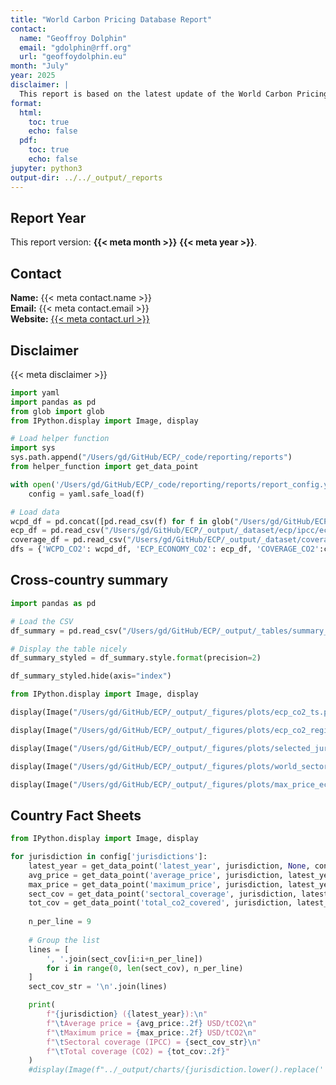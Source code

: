 ```yaml
---
title: "World Carbon Pricing Database Report"
contact: 
  name: "Geoffroy Dolphin"
  email: "gdolphin@rff.org"
  url: "geoffoydolphin.eu"
month: "July"
year: 2025
disclaimer: |
  This report is based on the latest update of the World Carbon Pricing Database and the associated emissions-weighted carbon price. The data presented in this report is licensed under a Attribution-NonCommercial-NoDerivatives 4.0 International (CC BY-NC-ND 4.0). For any commercial use, please contact the author.
format:
  html:
    toc: true
    echo: false
  pdf:
    toc: true
    echo: false
jupyter: python3
output-dir: ../../_output/_reports
---
```


## Report Year

This report version: **{{< meta month >}}** **{{< meta year >}}**.

## Contact

**Name:** {{< meta contact.name >}}  
**Email:** {{< meta contact.email >}}   
**Website:** [{{< meta contact.url >}}]({{< meta contact.url >}})

## Disclaimer

{{< meta disclaimer >}}

```python
import yaml
import pandas as pd
from glob import glob
from IPython.display import Image, display

# Load helper function
import sys
sys.path.append("/Users/gd/GitHub/ECP/_code/reporting/reports")
from helper_function import get_data_point

with open('/Users/gd/GitHub/ECP/_code/reporting/reports/report_config.yaml') as f:
    config = yaml.safe_load(f)

# Load data
wcpd_df = pd.concat([pd.read_csv(f) for f in glob("/Users/gd/GitHub/ECP/_raw/wcpd_usd/CO2/constantPrices/FixedXRate/*.csv")])
ecp_df = pd.read_csv("/Users/gd/GitHub/ECP/_output/_dataset/ecp/ipcc/ecp_economy/ecp_CO2.csv")
coverage_df = pd.read_csv("/Users/gd/GitHub/ECP/_output/_dataset/coverage/tot_coverage_jurisdiction_CO2.csv")
dfs = {'WCPD_CO2': wcpd_df, 'ECP_ECONOMY_CO2': ecp_df, 'COVERAGE_CO2':coverage_df}

```

\newpage

## Cross-country summary

```python
import pandas as pd

# Load the CSV
df_summary = pd.read_csv("/Users/gd/GitHub/ECP/_output/_tables/summary_statistics_pivot.csv")

# Display the table nicely
df_summary_styled = df_summary.style.format(precision=2)

df_summary_styled.hide(axis="index")
```

```python
from IPython.display import Image, display

display(Image("/Users/gd/GitHub/ECP/_output/_figures/plots/ecp_co2_ts.png"))

display(Image("/Users/gd/GitHub/ECP/_output/_figures/plots/ecp_co2_regional.png"))

display(Image("/Users/gd/GitHub/ECP/_output/_figures/plots/selected_jurisdictions_ecp.png"))

display(Image("/Users/gd/GitHub/ECP/_output/_figures/plots/world_sectors_ecp.png"))

display(Image("/Users/gd/GitHub/ECP/_output/_figures/plots/max_price_ecp_2024.png"))

```

\newpage

## Country Fact Sheets

```python
from IPython.display import Image, display

for jurisdiction in config['jurisdictions']:
    latest_year = get_data_point('latest_year', jurisdiction, None, config, dfs)
    avg_price = get_data_point('average_price', jurisdiction, latest_year, config, dfs)
    max_price = get_data_point('maximum_price', jurisdiction, latest_year, config, dfs)
    sect_cov = get_data_point('sectoral_coverage', jurisdiction, latest_year, config, dfs)
    tot_cov = get_data_point('total_co2_covered', jurisdiction, latest_year, config, dfs)
    
    n_per_line = 9
    
    # Group the list
    lines = [
        ', '.join(sect_cov[i:i+n_per_line])
        for i in range(0, len(sect_cov), n_per_line)
    ]
    sect_cov_str = '\n'.join(lines)

    print(
        f"{jurisdiction} ({latest_year}):\n"
        f"\tAverage price = {avg_price:.2f} USD/tCO2\n"
        f"\tMaximum price = {max_price:.2f} USD/tCO2\n"
        f"\tSectoral coverage (IPCC) = {sect_cov_str}\n"
        f"\tTotal coverage (CO2) = {tot_cov:.2f}"
    )
    #display(Image(f"../_output/charts/{jurisdiction.lower().replace(' ', '_')}_price_trend.png"))

```

